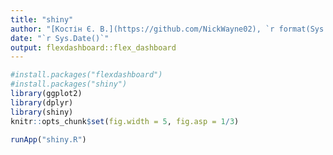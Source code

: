```yaml
---
title: "shiny"
author: "[Костін Є. В.](https://github.com/NickWayne02), `r format(Sys.time(), '%Y')`"
date: "`r Sys.Date()`"
output: flexdashboard::flex_dashboard
---
```


```r
#install.packages("flexdashboard")
#install.packages("shiny")
library(ggplot2)
library(dplyr)
library(shiny)
knitr::opts_chunk$set(fig.width = 5, fig.asp = 1/3)

```

```r
runApp("shiny.R")
```